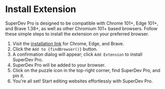 
# Install Extension

SuperDev Pro is designed to be compatible with Chrome 101+, Edge 101+, and Brave 1.38+, as well as other Chromium 101+ based browsers. Follow these simple steps to install the extension on your preferred browser.

1. Visit the
   [installation link](https://chromewebstore.google.com/detail/jlkikimlceonbmfjieipbonnglnlchhl) for Chrome, Edge, and Brave.
2. Click the <code>Add to {findBrowser()}</code> button.
3. A confirmation dialog will appear; click `Add Extension` to install SuperDev Pro.
4. SuperDev Pro will be added to your browser.
5. Click on the puzzle icon in the top-right corner, find SuperDev Pro, and pin it.
6. You're all set! Start editing websites effortlessly with SuperDev Pro.
